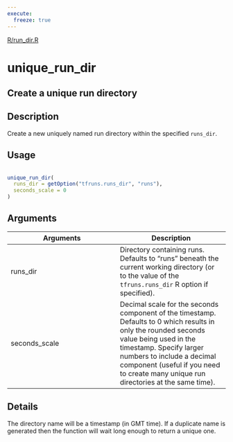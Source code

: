 ```yaml
---
execute:
  freeze: true
---
```


[R/run_dir.R](https://github.com/rstudio/tfruns//blob/main/R/run_dir.R#L52) 

# unique_run_dir

## Create a unique run directory

## Description
 Create a new uniquely named run directory within the specified `runs_dir`. 


## Usage
```r
 
unique_run_dir( 
  runs_dir = getOption("tfruns.runs_dir", "runs"), 
  seconds_scale = 0 
) 
```

## Arguments
|Arguments|Description|
|---|---|
| runs_dir | Directory containing runs. Defaults to "runs" beneath the current working directory (or to the value of the `tfruns.runs_dir` R option if specified). |
| seconds_scale | Decimal scale for the seconds component of the timestamp. Defaults to 0 which results in only the rounded seconds value being used in the timestamp. Specify larger numbers to include a decimal component (useful if you need to create many unique run directories at the same time). |

## Details
 The directory name will be a timestamp (in GMT time). If a duplicate name is generated then the function will wait long enough to return a unique one. 






